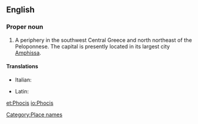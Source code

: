 ==English==

===Proper noun===
{{wikipedia}}
{{en-proper noun}}

# A periphery in the southwest Central Greece and north northeast of the Peloponnese.  The capital is presently located in its largest city [[Amphissa]].

====Translations====
{{trans-top|a periphery in the southwest Central Greece}}
* Italian: {{t|it|Focide|f}}
{{trans-mid}}
* Latin: {{t-|la|Phocis}}
{{trans-bottom}}

[[Category:Place names]]

[[et:Phocis]]
[[io:Phocis]]